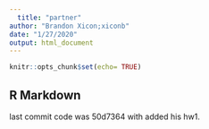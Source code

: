 ```yaml
---
  title: "partner"
author: "Brandon Xicon;xiconb"
date: "1/27/2020"
output: html_document
---
```

  ```r
knitr::opts_chunk$set(echo= TRUE)
```
## R Markdown
last commit code was 50d7364 with added his hw1. 